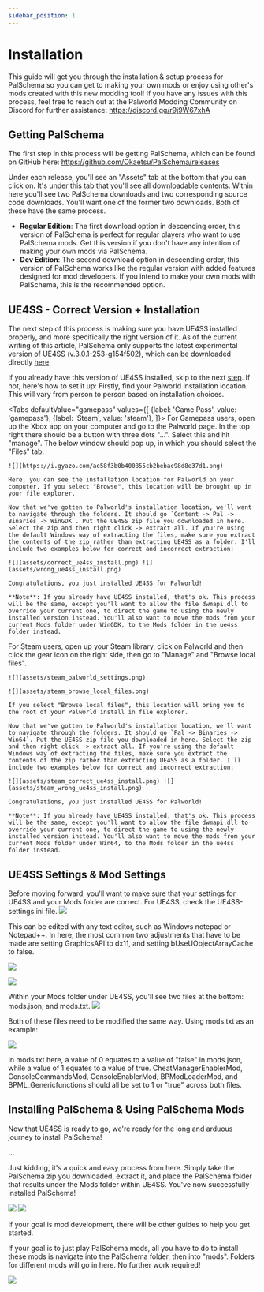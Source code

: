 ```yaml
---
sidebar_position: 1
---
```



# Installation
This guide will get you through the installation & setup process for PalSchema so you can get to making your own mods or enjoy using other's mods created with this new modding tool! If you have any issues with this process, feel free to reach out at the Palworld Modding Community on Discord for further assistance: https://discord.gg/r9j9W67xhA


## Getting PalSchema

The first step in this process will be getting PalSchema, which can be found on GitHub here: https://github.com/Okaetsu/PalSchema/releases

Under each release, you'll see an "Assets" tab at the bottom that you can click on. It's under this tab that you'll see all downloadable contents. Within here you'll see two PalSchema downloads and two corresponding source code downloads. You'll want one of the former two downloads. Both of these have the same process.

 - **Regular Edition**: The first download option in descending order, this version of PalSchema is perfect for regular players who want to use PalSchema mods. Get this version if you don't have any intention of making your own mods via PalSchema.
 - **Dev Edition**: The second download option in descending order, this version of PalSchema works like the regular version with added features designed for mod developers. If you intend to make your own mods with PalSchema, this is the recommended option.

## UE4SS - Correct Version + Installation

The next step of this process is making sure you have UE4SS installed properly, and more specifically the right version of it. As of the current writing of this article, PalSchema only supports the latest experimental version of UE4SS (v.3.0.1-253-g154f502), which can be downloaded directly [here](https://github.com/UE4SS-RE/RE-UE4SS/releases/download/experimental/UE4SS_v3.0.1-253-g154f502.zip).

If you already have this version of UE4SS installed, skip to the next [step](#ue4ss-settings--mod-settings). If not, here's how to set it up:
Firstly, find your Palworld installation location. This will vary from person to person based on installation choices.

<Tabs
  defaultValue="gamepass"
  values={[
    {label: 'Game Pass', value: 'gamepass'},
    {label: 'Steam', value: 'steam'},
  ]}>
  <TabItem value="gamepass">
    For Gamepass users, open up the Xbox app on your computer and go to the Palworld page. In the top right there should be a button with three dots "...". Select this and hit "manage". The below window should pop up, in which you should select the "Files" tab.

    ![](https://i.gyazo.com/ae58f3b0b400855cb2bebac98d8e37d1.png)

    Here, you can see the installation location for Palworld on your computer. If you select "Browse", this location will be brought up in your file explorer.

    Now that we've gotten to Palworld's installation location, we'll want to navigate through the folders. It should go `Content -> Pal -> Binaries -> WinGDK`. Put the UE4SS zip file you downloaded in here. Select the zip and then right click -> extract all. If you're using the default Windows way of extracting the files, make sure you extract the contents of the zip rather than extracting UE4SS as a folder. I'll include two examples below for correct and incorrect extraction:

    ![](assets/correct_ue4ss_install.png) ![](assets/wrong_ue4ss_install.png)

    Congratulations, you just installed UE4SS for Palworld!

    **Note**: If you already have UE4SS installed, that's ok. This process will be the same, except you'll want to allow the file dwmapi.dll to override your current one, to direct the game to using the newly installed version instead. You'll also want to move the mods from your current Mods folder under WinGDK, to the Mods folder in the ue4ss folder instead.
  </TabItem>

  <TabItem value="steam">
    For Steam users, open up your Steam library, click on Palworld and then click the gear icon on the right side, then go to "Manage" and "Browse local files".

    ![](assets/steam_palworld_settings.png)

    ![](assets/steam_browse_local_files.png)

    If you select "Browse local files", this location will bring you to the root of your Palworld install in file explorer.

    Now that we've gotten to Palworld's installation location, we'll want to navigate through the folders. It should go `Pal -> Binaries -> Win64`. Put the UE4SS zip file you downloaded in here. Select the zip and then right click -> extract all. If you're using the default Windows way of extracting the files, make sure you extract the contents of the zip rather than extracting UE4SS as a folder. I'll include two examples below for correct and incorrect extraction:

    ![](assets/steam_correct_ue4ss_install.png) ![](assets/steam_wrong_ue4ss_install.png)

    Congratulations, you just installed UE4SS for Palworld!

    **Note**: If you already have UE4SS installed, that's ok. This process will be the same, except you'll want to allow the file dwmapi.dll to override your current one, to direct the game to using the newly installed version instead. You'll also want to move the mods from your current Mods folder under Win64, to the Mods folder in the ue4ss folder instead.
  </TabItem>
</Tabs>

## UE4SS Settings & Mod Settings
Before moving forward, you'll want to make sure that your settings for UE4SS and your Mods folder are correct. For UE4SS, check the UE4SS-settings.ini file.
![](https://i.gyazo.com/db0632ec3346f1264587163082247c72.png)

This can be edited with any text editor, such as Windows notepad or Notepad++. In here, the most common two adjustments that have to be made are setting GraphicsAPI to dx11, and setting bUseUObjectArrayCache to false.

![](assets/bUseUObjectArrayCache.png)

![](assets/GraphicsAPI.png)

Within your Mods folder under UE4SS, you'll see two files at the bottom: mods.json, and mods.txt.
![](https://i.gyazo.com/2e748d9a93866388b947b2762cf03b6f.png)

Both of these files need to be modified the same way. Using mods.txt as an example:

![](https://i.gyazo.com/7e5308a40fe5d58a152f25f6f1978c04.png)

In mods.txt here, a value of 0 equates to a value of "false" in mods.json, while a value of 1 equates to a value of true. CheatManagerEnablerMod, ConsoleCommandsMod, ConsoleEnablerMod, BPModLoaderMod, and BPML_Genericfunctions should all be set to 1 or "true" across both files.

## Installing PalSchema & Using PalSchema Mods
Now that UE4SS is ready to go, we're ready for the long and arduous journey to install PalSchema!

...

Just kidding, it's a quick and easy process from here. Simply take the PalSchema zip you downloaded, extract it, and place the PalSchema folder that results under the Mods folder within UE4SS. You've now successfully installed PalSchema!

![](assets/palschema_location.png) ![](assets/palschema_location2.png)

If your goal is mod development, there will be other guides to help you get started.

If your goal is to just play PalSchema mods, all you have to do to install these mods is navigate into the PalSchema folder, then into "mods". Folders for different mods will go in here. No further work required!

![](assets/schema_mods_folder.png)